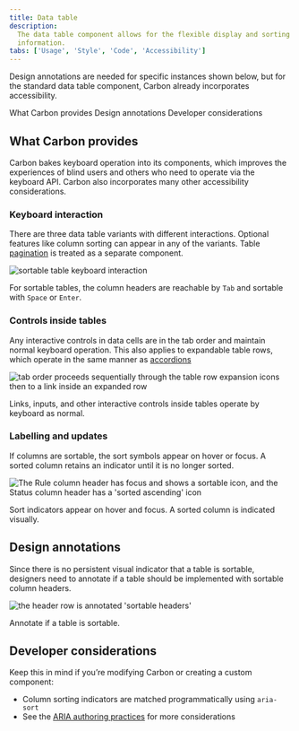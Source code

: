 ```yaml
---
title: Data table
description:
  The data table component allows for the flexible display and sorting of
  information.
tabs: ['Usage', 'Style', 'Code', 'Accessibility']
---
```


<PageDescription>

Design annotations are needed for specific instances shown below, but for the standard data table component, Carbon already incorporates accessibility.

</PageDescription>

<AnchorLinks>
  <AnchorLink>What Carbon provides</AnchorLink>
  <AnchorLink>Design annotations</AnchorLink>
  <AnchorLink>Developer considerations</AnchorLink>
</AnchorLinks>

## What Carbon provides

Carbon bakes keyboard operation into its components, which improves the experiences of blind users and others who need to operate via the keyboard API. Carbon also incorporates many other accessibility considerations.

### Keyboard interaction

There are three data table variants with different interactions. Optional features like column sorting can appear in any of the variants. Table [pagination](https://www.carbondesignsystem.com/components/pagination/usage/) is treated as a separate component.

<Row>
<Column colLg={8}>

![sortable table keyboard interaction](images/datatable-accessibility-1.png)

</Column>
</Row>

For sortable tables, the column headers are reachable by `Tab` and sortable with `Space` or `Enter`.

### Controls inside tables

Any interactive controls in data cells are in the tab order and maintain normal keyboard operation. This also applies to expandable table rows, which operate in the same manner as [accordions](https://www.carbondesignsystem.com/components/accordions/usage/)

<Row>
<Column colLg={8}>

![tab order proceeds sequentially through the table row expansion icons then to a link inside an expanded row](images/datatable-accessibility-2.png)

</Column>
</Row>

Links, inputs, and other interactive controls inside tables operate by keyboard as normal.

### Labelling and updates

If columns are sortable, the sort symbols appear on hover or focus. A sorted column retains an indicator until it is no longer sorted. 

<Row>
<Column colLg={8}>

![The Rule column header has focus and shows a sortable icon, and the Status column header has a 'sorted ascending' icon](images/datatable-accessibility-3.png)

</Column>
</Row>

Sort indicators appear on hover and focus. A sorted column is indicated visually.

## Design annotations

Since there is no persistent visual indicator that a table is sortable, designers need to annotate if a table should be implemented with sortable column headers.

<Row>
<Column colLg={8}>

![the header row is annotated 'sortable headers'](images/datatable-accessibility-4.png)

</Column>
</Row>

Annotate if a table is sortable.

## Developer considerations

Keep this in mind if you’re modifying Carbon or creating a custom component:

* Column sorting indicators are matched programmatically using `aria-sort`
* See the [ARIA authoring practices](https://www.w3.org/TR/wai-aria-practices-1.2/#table) for more considerations
